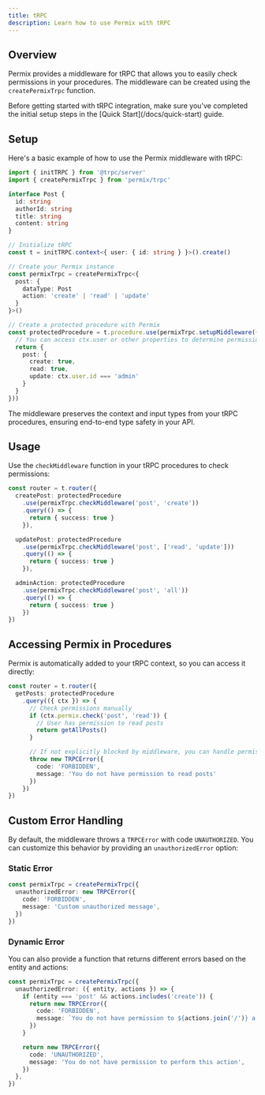 ```yaml
---
title: tRPC
description: Learn how to use Permix with tRPC
---
```


## Overview

Permix provides a middleware for tRPC that allows you to easily check permissions in your procedures. The middleware can be created using the `createPermixTrpc` function.

<Callout>
Before getting started with tRPC integration, make sure you've completed the initial setup steps in the [Quick Start](/docs/quick-start) guide.
</Callout>

<Steps>

<Step>

## Setup

Here's a basic example of how to use the Permix middleware with tRPC:

```ts twoslash
import { initTRPC } from '@trpc/server'
import { createPermixTrpc } from 'permix/trpc'

interface Post {
  id: string
  authorId: string
  title: string
  content: string
}

// Initialize tRPC
const t = initTRPC.context<{ user: { id: string } }>().create()

// Create your Permix instance
const permixTrpc = createPermixTrpc<{
  post: {
    dataType: Post
    action: 'create' | 'read' | 'update'
  }
}>()

// Create a protected procedure with Permix
const protectedProcedure = t.procedure.use(permixTrpc.setupMiddleware(({ ctx }) => {
  // You can access ctx.user or other properties to determine permissions
  return {
    post: {
      create: true,
      read: true,
      update: ctx.user.id === 'admin'
    }
  }
}))
```

<Callout>
The middleware preserves the context and input types from your tRPC procedures, ensuring end-to-end type safety in your API.
</Callout>

</Step>

<Step>

## Usage

Use the `checkMiddleware` function in your tRPC procedures to check permissions:

```ts
const router = t.router({
  createPost: protectedProcedure
    .use(permixTrpc.checkMiddleware('post', 'create'))
    .query(() => {
      return { success: true }
    }),

  updatePost: protectedProcedure
    .use(permixTrpc.checkMiddleware('post', ['read', 'update']))
    .query(() => {
      return { success: true }
    }),

  adminAction: protectedProcedure
    .use(permixTrpc.checkMiddleware('post', 'all'))
    .query(() => {
      return { success: true }
    })
})
```

</Step>

<Step>

## Accessing Permix in Procedures

Permix is automatically added to your tRPC context, so you can access it directly:

```ts
const router = t.router({
  getPosts: protectedProcedure
    .query(({ ctx }) => {
      // Check permissions manually
      if (ctx.permix.check('post', 'read')) {
        // User has permission to read posts
        return getAllPosts()
      }

      // If not explicitly blocked by middleware, you can handle permission failures here
      throw new TRPCError({
        code: 'FORBIDDEN',
        message: 'You do not have permission to read posts'
      })
    })
})
```

</Step>

</Steps>

## Custom Error Handling

By default, the middleware throws a `TRPCError` with code `UNAUTHORIZED`. You can customize this behavior by providing an `unauthorizedError` option:

### Static Error

```ts
const permixTrpc = createPermixTrpc({
  unauthorizedError: new TRPCError({
    code: 'FORBIDDEN',
    message: 'Custom unauthorized message',
  })
})
```

### Dynamic Error

You can also provide a function that returns different errors based on the entity and actions:

```ts
const permixTrpc = createPermixTrpc({
  unauthorizedError: ({ entity, actions }) => {
    if (entity === 'post' && actions.includes('create')) {
      return new TRPCError({
        code: 'FORBIDDEN',
        message: `You do not have permission to ${actions.join('/')} a ${entity}`,
      })
    }

    return new TRPCError({
      code: 'UNAUTHORIZED',
      message: 'You do not have permission to perform this action',
    })
  },
})
```
